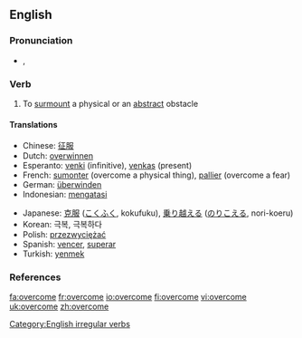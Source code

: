 ==English==

===Pronunciation===
*{{IPA|/'ɔvəɻkɒm/}}, {{SAMPA|/'ov@r\`k@m/}}

===Verb===
{{en-verb|overcomes|overcoming|overcame|overcome}}

# To [[surmount]] a physical or an [[abstract]] obstacle

====Translations====
{{top}}
*Chinese: [[征服]]
*Dutch: [[overwinnen]]
*Esperanto: [[venki]] (infinitive), [[venkas]] (present)
*French: [[sumonter]] (overcome a physical thing), [[pallier]] (overcome a fear)
*German: [[überwinden]]
*Indonesian: [[atas|mengatasi]]
{{mid}}
*Japanese: [[克服]] ([[こくふく]], kokufuku), [[乗り越える]] ([[のりこえる]], nori-koeru)
*Korean: 극복, 극복하다
*Polish: [[przezwyciężać]]
*Spanish: [[vencer]], [[superar]]
*Turkish: [[yenmek]]
{{bottom}}

===References===
{{R:Century 1911}}
{{R:Webster 1913}}

[[Category:English irregular verbs]]

[[fa:overcome]]
[[fr:overcome]]
[[io:overcome]]
[[fi:overcome]]
[[vi:overcome]]
[[uk:overcome]]
[[zh:overcome]]
